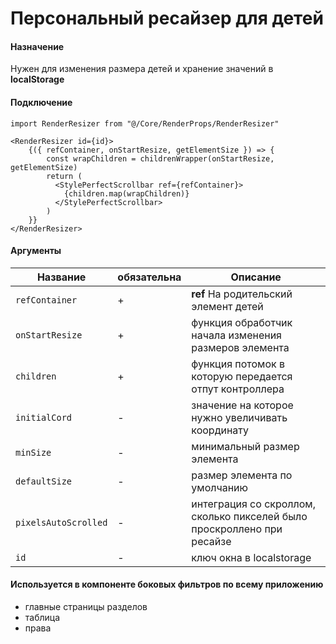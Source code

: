 
# Персональный ресайзер для детей
<Meta title="Core/RenderProps/RenderResizer" />

#### Назначение

Нужен для изменения размера детей и хранение значений в **localStorage**

#### Подключение

```
import RenderResizer from "@/Core/RenderProps/RenderResizer"

<RenderResizer id={id}>
    {({ refContainer, onStartResize, getElementSize }) => {
        const wrapChildren = childrenWrapper(onStartResize, getElementSize)
        return (
          <StylePerfectScrollbar ref={refContainer}>
            {children.map(wrapChildren)}
          </StylePerfectScrollbar>
        )
    }}
</RenderResizer>
```

#### Аргументы

| Название | обязательна | Описание |
|---|---|---|
| `refContainer` | + | **ref** На родительский элемент детей |
| `onStartResize` | + | функция обработчик начала изменения размеров элемента |
| `children`  | + | функция потомок в которую передается отпут контроллера |
| `initialCord`  | - | значение на которое нужно увеличивать координату |
| `minSize`  | - | минимальный размер элемента |
| `defaultSize`  | - | размер элемента по умолчанию |
| `pixelsAutoScrolled`  | - | интеграция со скроллом, сколько пикселей было проскроллено при ресайзе |
| `id`  | - | ключ окна в localstorage |

#### Используется в компоненте боковых фильтров по всему приложению

* главные страницы разделов
* таблица
* права
